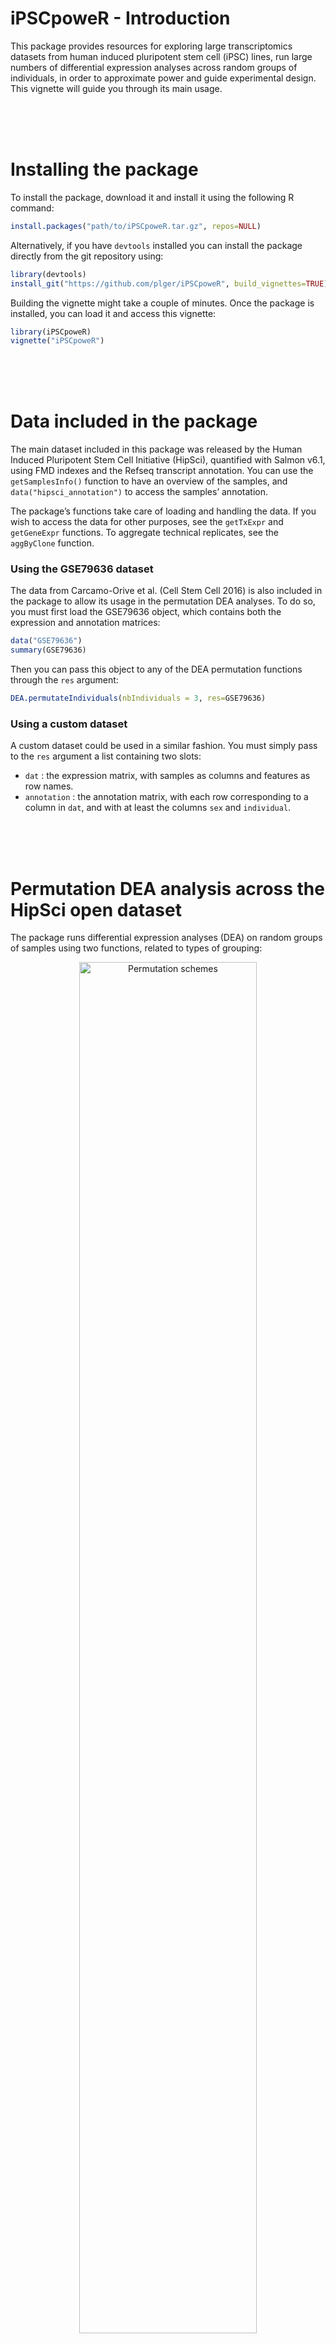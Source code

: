 %\VignetteEngine{knitr::rmarkdown}
%\VignetteIndexEntry{iPSCpoweR}

# iPSCpoweR - Introduction

This package provides resources for exploring large transcriptomics datasets from human induced pluripotent stem cell (iPSC) lines, run large numbers of differential expression analyses across random groups of individuals, in order to approximate power and guide experimental design. This vignette will guide you through its main usage.

<br/><br/><br/>
      
        
# Installing the package

To install the package, download it and install it using the following R command:
```r
install.packages("path/to/iPSCpoweR.tar.gz", repos=NULL)
```

Alternatively, if you have `devtools` installed you can install the package directly from the git repository using:
```r
library(devtools)
install_git("https://github.com/plger/iPSCpoweR", build_vignettes=TRUE)
```

Building the vignette might take a couple of minutes. Once the package is installed, you can load it and access this vignette:
```r
library(iPSCpoweR)
vignette("iPSCpoweR")
```

<br/><br/><br/>


# Data included in the package

The main dataset included in this package was released by the Human Induced Pluripotent Stem Cell Initiative (HipSci), quantified with Salmon v6.1, using FMD indexes and the Refseq transcript annotation. You can use the `getSamplesInfo()` function to have an overview of the samples, and `data("hipsci_annotation")` to access the samples' annotation.

The package's functions take care of loading and handling the data. If you wish to access the data for other purposes, see the `getTxExpr` and `getGeneExpr` functions. To aggregate technical replicates, see the `aggByClone` function.

### Using the GSE79636 dataset

The data from Carcamo-Orive et al. (Cell Stem Cell 2016) is also included in the package to allow its usage in the permutation DEA analyses. To do so, you must first load the GSE79636 object, which contains both the expression and annotation matrices:
```r
data("GSE79636")
summary(GSE79636)
```

Then you can pass this object to any of the DEA permutation functions through the `res` argument:
```r
DEA.permutateIndividuals(nbIndividuals = 3, res=GSE79636)
```

### Using a custom dataset

A custom dataset could be used in a similar fashion. You must simply pass to the `res` argument a list containing two slots:

- `dat` : the expression matrix, with samples as columns and features as row names.
- `annotation` : the annotation matrix, with each row corresponding to a column in `dat`, and with at least the columns `sex` and `individual`.


<br/><br/><br/>
      

# Permutation DEA analysis across the HipSci open dataset

The package runs differential expression analyses (DEA) on random groups of samples using two functions, related to types of grouping:

<p style="text-align: center;"><img src="permu_schemes.png" alt="Permutation schemes" width=75%/></p>

By default, the permutation functions are multithreaded, using `detetedCores()-1` threads. This can be adjusted through the `ncores` arguments, and multithreading can be disabled using `ncores=1`.

## DEA.permutateIndividuals

The `DEA.permutateIndividuals` function constitutes, for each permutation, random groups of sex-balanced individuals. By default, the function will run up to 300 DEA (depending on how many different permutations are possible), each on random but sex-balanced groups of 2 individuals, using 2 iPSC clones per individual.

The (maximum) number of permutations can be changed with the `maxTests` argument; the number of individual per group can be changed using the `nbIndividuals` argument, and the number of clones (either 1 or 2) can be changed using the `nbClone` argument.

The default function does not add true/known differential expression (necessary for estimates of sensitivity), and the results can accordingly only be used for specificity analysis. To include differential expression and assess the proportion of it detected, set `addDE=TRUE` (see `?DEA.permutateIndividuals` for more details). We'll run this example single-threaded (`ncores=1`):

```r
DEA.permutateIndividuals(nbIndividuals = 3, maxTests = 10, nbClone = 2, addDE=TRUE, ncores = 1)
```

By default, the results (both a R object and summary figures) will be saved in the current working directory, although this behavior can be changed by setting `doSave=FALSE, returnResults=TRUE`.

A number of other parameters can be altered; see `?DEA.permutateIndividuals` for more information.

## DEA.permutateClones

The `DEA.permutateClones` function selects random individuals for each permutation, and puts one iPSC clone of each individual in each of two groups, so that each group contains different clones from the same set of individuals. By default, the function will run up to 300 DEA (can be changed with the `maxTests` argument), using groups based on 2 individuals (can be changed using the `nbIndividuals` argument).

The output, as well as most of the options (including the addition of differential expression) are as in the `DEA.permutateIndividuals` function. The function however has an additional feature, controlled by the `paired` argument: if set to TRUE, the differential expression will not be performed using the classical method (edgeR with exact test), but using GLM in order to pair the clones of the same individuals, i.e. using the model `~individual+group`. By default, pairing is disabled.

For more information, see `?DEA.permutateClones`.

## Output files

if `doSave=TRUE` (default), 3 or 4 output files are produced, each with either of the following prefix:

- `[x]indiv.vs.[x]indiv.[y]` for results of the `DEA.permutateIndividuals` function, where x is the number of individuals per group and y the number of clones (e.g. 2indiv.vs.2indiv.1).
- `clones.[x]indiv.[paired]` for results of the `DEA.permutateClones` function, where x is the number of individuals and [paired] indicates if a paired analysis was performed.

The output files are:

1. *.RData : a R object containing all the results as well as the call.
2. *Nsig.svg : a histogram of the number of `spurious` differentially-expressed genes for each permutation.
3. *logFC.svg : a histogram of the foldchange of the `spurious` differentially-expressed genes.
4. *sensitivity.svg : (only if `addDE=TRUE`) a heatmap of the sensitivity at different foldchanges and expression levels, as produced by the `getSensitivityMatrix()` function.

### Extracting true and false positives from the results

The simplest way of extracting the distributions of true positives (TP) and false positives (FP) from the results of permutation DEA is through the 
`readPermResults` function:
```r
pm <- readPermResults("3indiv.vs.3indiv.2.RData")
```

The function returns a list, with each element being the results of one set of permuations. In other words, multiple filenames could be passed to the `readPermResults` function, but right now we have only one:
```r
lapply(pm[[1]],FUN=head)
```

The object(s) in this list can then be used to plot sensitivity matrices (assuming that `addDE` was enabled) using `getSensitivityMatrix`, or to plot the distribution of false positives across permutations:
```r
getSensitivityMatrix(pm[[1]])
```

<br/>
```r
hist(pm[[1]]$FP, xlab="False positives", ylab="Number of permutations",breaks=20)
```

### Plotting a ROC curve

The packages includes a function to plot a Receiver Operating Characteristic (ROC) curve representing the results of a permutation DEA analysis (assuming that `addDE` was enabled). The function must <i>not</i> be called on the results of the `readPermResults` function, which do not include individual p-values, but directly on the results of the permuation analysis, e.g.:
```r
getPermROC("3indiv.vs.3indiv.2.RData")
```

By default, the function will plot the median sensitivity and specificity at sliding p-values (the line and points), as well as the 0.05 and 0.95 quantiles across the different permutations (the shaded area). You can disable the shaded area with `qprobs=NA`. See `?getPermROC` for more options.


<br/><br/><br/>
      

## Using a different DEA method in the permutations

By default, permutations are done using edgeR, and without any pre-filtering of the tested genes. The functions however give the user the possibility of changing this in two ways.

### Filtering genes before testing

In both functions, you can use the `filter` argument to set a pre-testing filtering rule. The argument should be passed a function which will be applied to each row of the expression matrix, and should return TRUE if the row is to be kept (tested), and false otherwise. For instance, `filter=function(x){ sum(x>10)>2}` would only include genes that have more than 10 fragments in more than 2 samples.

### Using alternative DEA functions

The permutation analysis calls the `edgeRwrapper` function to perform the DEA. This function can be replaced by a custom function, or by some of the other functions already implemented (see below), using the `DEAfunc` argument of either `DEA.permutateIndividuals` or `DEA.permutateClones`. For custom functions, the output should be a data.frame with genes as row.names (in the same order in which they were initially given), and the following columns: `logFC`, `PValue`, `FDR`. The best way to get started writing your own function is too look at `edgeRwrapper` or `voomWrapper`.

#### Using the duplicateCorrelation approach for multiple clones

To enable the use of `limma::duplicateCorrelation` (and treat individuals as random effects) in `DEA.permutateIndividuals`, make sure you set `DEAfunc=voomWrapper` and `nested=TRUE`. This feature is not available for edgeR and requires more than one clone per individual.

For example:
```r
DEA.permutateIndividuals(nbIndividuals = 3, nbClone = 2, addDE = T, 
    filter = function(x) {
        sum(x > 10) > 2
    }, nested = T, DEAfunc = voomWrapper)
```

Of note, this approach was the best performing in our study.

#### Summing clone's read counts before DEA

You can use the function `voomWrapperSumReps`, which does the same thing as the normal `voomWrapper` function, except that it sums the read counts of clones of the same individual before running the analysis.

#### Using mixed models

Three functions are available to use `lme4`-based mixed models, considering the individual as a random effect:

- `vstLmerWrapper` runs `DESeq2`'s variance-stabilizing transformation (VST), fits the mixed model ~1+(1|individual)+group (assuming that it is called with `nested=TRUE`), and uses the `drop1` test to assess statistical significance.
- `voomLmerWrapper` performs similarly, except that it passes the counts through voom instead of DESeq2's VST,
- `glmmWrapper` fits the mixed moded ~1+(1|individual)+group using `MASS::glmmPLQ` with a quasipoisson dispersion model.

All these methods should be used with the `nested` argument, e.g.:
```r
DEA.permutateIndividuals( nbIndividuals = 3, 
	nbClone = 2,
	addDE = T, 
	filter = function(x) { sum(x > 10) > 2 }, 
	nested = T, 
	DEAfunc = vstLmerWrapper )
```

If `nested=F`, the corresponding model without random effect will be used.

Of note, all three methods are very slow, and according to our study less accurate than using `limma::duplicateCorrelation` as discussed above.



<br/><br/><br/>
      


# Reproducing the analysis of variance

The analysis of the proportion of transcriptional variance explained by difference between individuals can be reproduced using the `transcriptionalVarianceExplained` function. By default, mixed models are used, treating the individual as a random effect variable. For more detail, see `?transcriptionalVarianceExplained`.

To reproduce the analysis of variance in cellular morphology, see `?cellphenoVarianceExplained`.


<br/><br/><br/>
    
# Reporting issues

Please report issues on the <a href="https://github.com/plger/iPSCpoweR">github repository</a>.

  
<br/><br/><br/>
